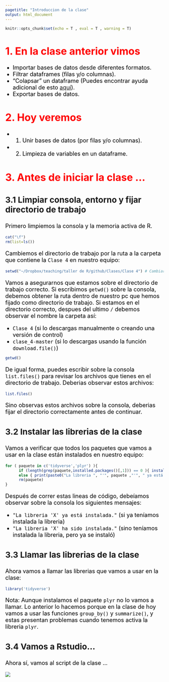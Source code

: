```yaml
---
pagetitle: "Introduccion de la clase"
output: html_document
---
```

<!-- Estilo del HTML -->
<style type="text/css">
h1 {
  font-size: 32px;
  color: red
}
h1.title {
  font-size: 32px;
}
h2 {
  font-size: 30px;
}
h3 {
  font-size: 26px;
}
h4 {
  font-size: 24px;
}
p {
 font-size: 18px;
 color: black
}
li {
 font-size: 18px;
 color: black
}
.table th:not([align]) {
  text-align: left;
}
</style>
<!-- Estilo del HTML -->

<!-- Configuracion de la consola de R -->
```r
knitr::opts_chunk$set(echo = T , eval = T , warning = T)
```

# 1. En la clase anterior vimos

* Importar bases de datos desde diferentes formatos.
* Filtrar dataframes (filas y/o columnas).
* "Colapsar" un dataframe (Puedes encontrar ayuda adicional de esto [aquí](https://www.r-bloggers.com/data-manipulation-in-r-using-data-frames-an-extensive-article-of-basics-part2-aggregation-and-sorting/)).
* Exportar bases de datos.

# 2. Hoy veremos 

* 1. Unir bases de datos (por filas y/o columnas).
* 2. Limpieza de variables en un dataframe.

# 3. Antes de iniciar la clase ...

### 3.1 Limpiar consola, entorno y fijar directorio de trabajo

Primero limpiemos la consola y la memoria activa de R.
```r
cat("\f")
rm(list=ls())
```

Cambiemos el directorio de trabajo por la ruta a la carpeta que contiene la ```Clase 4``` en nuestro equipo:
```r
setwd("~/Dropbox/teaching/taller de R/github/Clases/Clase 4") # Cambiar este directorio
```

Vamos a asegurarnos que estamos sobre el directorio de trabajo correcto. Si escribimos ```getwd()``` sobre la consola, debemos obtener la ruta dentro de nuestro pc que hemos fijado como directorio de trabajo. Si estamos en el directorio correcto, despues del ultimo ```/``` debemos observar el nombre la carpeta así:

* ```Clase 4``` (si lo descargas manualmente o creando una versión de control) 
* ```clase_4-master``` (si lo descargas usando la función ```download.file()```)

```r
getwd()
```

De igual forma, puedes escribir sobre la consola ```list.files()``` para revisar los archivos que tienes en el directorio de trabajo. Deberias observar estos archivos:

```r
list.files()
```

Sino observas estos archivos sobre la consola, deberias fijar el directorio correctamente antes de continuar.


### 3.2 Instalar las librerias de la clase

Vamos a verificar que todos los paquetes que vamos a usar en la clase están instalados en nuestro equipo:

```r
for ( paquete in c('tidyverse','plyr') ){
      if (length(grep(paquete,installed.packages()[,1])) == 0 ){ install.packages(paquete) ; print(paste0("La libreria ", "'", paquete ,"'", " ha sido instalada."))}
      else { print(paste0("La libreria ", "'", paquete ,"'", " ya está instalada."))}
      rm(paquete)
}
```
Después de correr estas lineas de código, debeíamos observar sobre la consola los siguientes mensajes:

* ```"La libreria 'X' ya está instalada."``` (si ya teníamos instalada la libreria) 
* ```"La libreria 'X' ha sido instalada."``` (sino teníamos instalada la libreria, pero ya se instaló) 

### 3.3 Llamar las librerias de la clase

Ahora vamos a llamar las librerias que vamos a usar en la clase: 

```r
library('tidyverse') 
```

Nota: Aunque instalamos el paquete ```plyr``` no lo vamos a llamar. Lo anterior lo hacemos porque en la clase de hoy vamos a usar las funciones ```group_by()``` y ```summarize()```, y estas presentan problemas cuando tenemos activa la libreria ```plyr```.

### 3.4 Vamos a Rstudio...

Ahora sí, vamos al script de la clase ...

![](help/graphs/run.gif)





